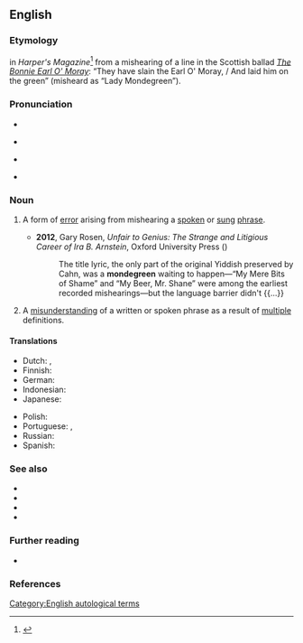 ==English==
{{was wotd|2006|June|30}}

===Etymology===
{{coin|en|Sylvia Wright|w=-|in=1954|nat=American|occ=author and editor|nobycat=1}} in ''Harper's Magazine''<ref>{{cite-journal
|month=November
|year=1954
|work={{w|Harper's Magazine}}
|author=Sylvia Wright
|title=The Death of Lady Mondegreen
|volume=209
|issue=1254
|pages=48–51
|url=http://www.drapersguild.com/uploads/1/2/8/5/12854632/harpersmagazine-1954-11-0006768.pdf
|passage=The point about what I shall hereafter call mondegreens, since no one else has thought up a word for them, is that they are better than the original.
}}</ref> from a mishearing of a line in the Scottish ballad ''[[s:Child's_Ballads/181|The Bonnie Earl O' Moray]]'': “They have slain the Earl O' Moray, / And laid him on the green” (misheard as “Lady Mondegreen”).

===Pronunciation===
* {{enPR|mŏnd′əgrēn}}
* {{a|UK}} {{IPA|en|/ˈmɒndəɡɹiːn/}}
* {{a|US}} {{IPA|en|/ˈmɑndəɡɹiːn/}}
* {{audio|en|en-us-mondegreen.ogg|Audio (US)}}

===Noun===
{{examples|sense=mishearing|
* “The ants are my friends, blowin’ in the wind.” (“The answer, my friend, is...”) from [[w:Bob Dylan|Bob Dylan's]] “[[w:Blowin'_in_the_Wind|Blowin' In the Wind]].”
* “There's a bathroom on the right” (“There's a bad moon on the rise”) from [[w:Creedence Clearwater Revival|Creedence Clearwater Revival's]] “[[w:Bad_Moon_Rising_(song)|Bad Moon Rising]].”
* “'Scuse me while I kiss this guy” (“'Scuse me while I kiss the sky”) from [[w:Jimi Hendrix|Jimi Hendrix's]] “[[w:Purple_Haze_(song)|Purple Haze]].”
* “Andy walks with me…” (“And He walks with me…”) from the hymn “In The Garden”
* “Our Father, Who art in Heaven, Harold be Thy name…” (“…hallowed be thy name…”) from the [[w:Lord's Prayer|Lord’s Prayer]]}}
{{en-noun}}

# {{lb|en|linguistics}} A form of [[error]] arising from mishearing a [[spoken]] or [[sung]] [[phrase]]. {{defdate|from 1954}}
#: {{syn|en|mishearing}}
#* '''2012''', Gary Rosen, ''Unfair to Genius: The Strange and Litigious Career of Ira B. Arnstein'', Oxford University Press ({{ISBN|9780199910588}})
#*: The title lyric, the only part of the original Yiddish preserved by Cahn, was a '''mondegreen''' waiting to happen—“My Mere Bits of Shame” and “My Beer, Mr. Shane” were among the earliest recorded mishearings—but the language barrier didn't {{...}}
# {{lb|en|rare}} A [[misunderstanding]] of a written or spoken phrase as a result of [[multiple]] definitions.

====Translations====
{{trans-top|mishearing}}
* Dutch: {{t|nl|mondegreen}}, {{t|nl|mama appelsap}}
* Finnish: {{t|fi|[[väärin]] [[kuuleminen]]}}
* German: {{t+|de|Verhörer|m}}
* Indonesian: {{t|id|salah dengar}}
* Japanese: {{t|ja|空耳|tr=soramimi|sc=Jpan}}
{{trans-mid}}
* Polish: {{t|pl|przesłyszenie|n}}
* Portuguese: {{t|pt|tiocidade|f}} {{qualifier|Portugal}}, {{t|pt|virundum|m}} {{qualifier|Brazil}}
* Russian: {{t+|ru|ослы́шка|f}}
* Spanish: {{t|es|pomporruta|f}}
{{trans-bottom}}

===See also===
* {{l|en|eggcorn}}
* {{l|en|folk etymology}}
* {{l|en|malapropism}}
* {{l|en|Hobson-Jobson}}

===Further reading===
* {{pedia}}

===References===
<references/>

[[Category:English autological terms]]